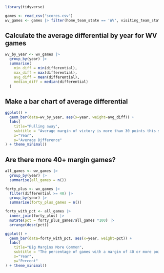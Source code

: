 ```r
library(tidyverse)
```

```r
games <- read_csv("scores.csv")
wv_games <- games |> filter(home_team_state == 'WV', visiting_team_state == 'WV')
```

## Calculate the average differential by year for WV games

```r
wv_by_year <- wv_games |> 
  group_by(year) |> 
  summarise(
    min_diff = min(differential),
    max_diff = max(differential),
    avg_diff = mean(differential),
    median_diff = median(differential)
  )
```


## Make a bar chart of average differential

```r
ggplot() + 
  geom_bar(data=wv_by_year, aes(x=year, weight=avg_diff)) +
  labs(
    title="Pulling away", 
    subtitle = "Average margin of victory is more than 30 points this season",
    x="Year", 
    y="Average Difference"
) + theme_minimal()
```

## Are there more 40+ margin games?

```r
all_games <- wv_games |> 
  group_by(year) |> 
  summarise(all_games = n())

forty_plus <- wv_games |> 
  filter(differential >= 40) |> 
  group_by(year) |> 
  summarise(forty_plus_games = n())

forty_with_pct <- all_games |> 
  inner_join(forty_plus) |> 
  mutate(pct = forty_plus_games/all_games *100) |> 
  arrange(desc(pct))

```
```r
ggplot() + 
  geom_bar(data=forty_with_pct, aes(x=year, weight=pct)) +
  labs(
    title="Big Margins More Common", 
    subtitle = "The percentage of games with a margin of 40 or more points is at a modern high",
    x="Year", 
    y="Percent"
) + theme_minimal()
```


